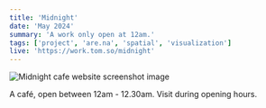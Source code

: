 ```yaml
---
title: 'Midnight'
date: 'May 2024'
summary: 'A work only open at 12am.'
tags: ['project', 'are.na', 'spatial', 'visualization']
live: 'https://work.tom.so/midnight'
---
```


<Image
	src='/midnight.png'
	width={700}
	height={300}
	alt='Midnight cafe website screenshot image'
	className='py-4'
/>

A café, open between 12am - 12.30am. Visit during opening hours.
